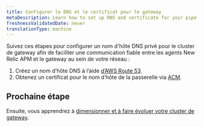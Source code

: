 ```yaml
---
title: Configurer le DNS et le certificat pour le gateway
metaDescription: Learn how to set up DNS and certificate for your pipeline gateway.
freshnessValidatedDate: never
translationType: machine
---
```


Suivez ces étapes pour configurer un nom d'hôte DNS privé pour le cluster de gateway afin de faciliter une communication fiable entre les agents New Relic APM et le gateway au sein de votre réseau :

1. Créez un nom d’hôte DNS à l’aide [d’AWS Route 53](https://docs.aws.amazon.com/Route53/latest/DeveloperGuide/hosted-zones-private.html).
2. Obtenez un certificat pour le nom d’hôte de la passerelle via [ACM](https://docs.aws.amazon.com/acm/latest/userguide/acm-public-certificates.html).

## Prochaine étape

Ensuite, vous apprendrez à [dimensionner et à faire évoluer votre cluster de gateway](/docs/new-relic-control/pipeline-control/sizing-and-scaling).